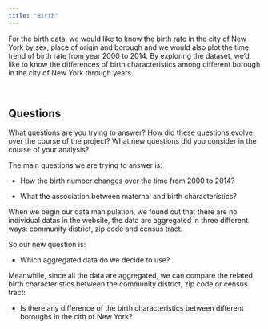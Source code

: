 ```yaml
---
title: "Birth"
---
```


For the birth data, we would like to know the birth rate in the city of New York by sex, place of origin and borough and we would also plot the time trend of birth rate from year 2000 to 2014.  By exploring the dataset, we'd like to know the differences of birth characteristics among different borough in the city of New York through years.

<br>

## Questions

What questions are you trying to answer? How did these questions evolve over the course of the project? What new questions did you consider in the course of your analysis?

The main questions we are trying to answer is:

* How the birth number changes over the time from 2000 to 2014?

* What the association between maternal and birth characteristics?

When we begin our data manipulation, we found out that there are no individual datas in the website, the data are aggregated in three different ways: community district, zip code and census tract. 

So our new question is:

* Which aggregated data do we decide to use?

Meanwhile, since all the data are aggregated, we can compare the related birth characteristics between the community district, zip code or census tract:

* Is there any difference of the birth characteristics between different boroughs in the cith of New York?

<br>

## 



